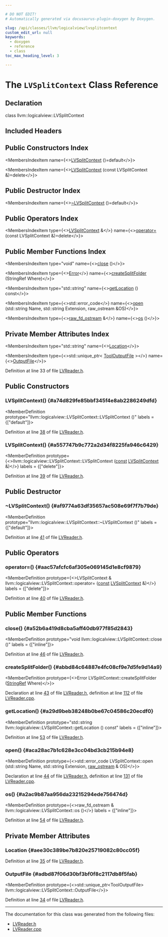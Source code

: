 ```yaml
---

# DO NOT EDIT!
# Automatically generated via docusaurus-plugin-doxygen by Doxygen.

slug: /api/classes/llvm/logicalview/lvsplitcontext
custom_edit_url: null
keywords:
  - doxygen
  - reference
  - class
toc_max_heading_level: 3

---
```





# The `LVSplitContext` Class Reference

<DoxygenPage pluginConfig={pluginConfig}>



## Declaration

<CodeBlock>class llvm::logicalview::LVSplitContext</CodeBlock>

## Included Headers

<IncludesList>
<IncludesListItem
  filePath="llvm/DebugInfo/LogicalView/Core/LVReader.h"
  permalink="/docs/api/files/include/include/llvm/include/llvm/debuginfo/include/llvm/debuginfo/logicalview/include/llvm/debuginfo/logicalview/core/lvreader-h"
  isLocal="true" />
</IncludesList>

## Public Constructors Index

<MembersIndex>

<MembersIndexItem
  name={<><a href="#a74d829fe85bbf345f4e8ab2286249dfd">LVSplitContext</a> ()=default</>}>
</MembersIndexItem>

<MembersIndexItem
  name={<><a href="#a557747b9c772a2d34f8225fa946c6429">LVSplitContext</a> (const LVSplitContext &amp;)=delete</>}>
</MembersIndexItem>

</MembersIndex>

## Public Destructor Index

<MembersIndex>

<MembersIndexItem
  name={<><a href="#af9774a63df35657ac508e69f7f7b79de">~LVSplitContext</a> ()=default</>}>
</MembersIndexItem>

</MembersIndex>

## Public Operators Index

<MembersIndex>

<MembersIndexItem
  type={<><a href="/docs/api/classes/llvm/logicalview/lvsplitcontext">LVSplitContext</a> &amp;</>}
  name={<><a href="#aac57afcfc6af305e069145d1e8cf9879">operator=</a> (const LVSplitContext &amp;)=delete</>}>
</MembersIndexItem>

</MembersIndex>

## Public Member Functions Index

<MembersIndex>

<MembersIndexItem
  type="void"
  name={<><a href="#a52b6a419d8cba5aff40db977f85d2843">close</a> ()</>}>
</MembersIndexItem>

<MembersIndexItem
  type={<><a href="/docs/api/classes/llvm/error">Error</a></>}
  name={<><a href="#abbd84c64887e4fc08cf9e7d5fe9d14a9">createSplitFolder</a> (StringRef Where)</>}>
</MembersIndexItem>

<MembersIndexItem
  type="std::string"
  name={<><a href="#a29d9beb38248b0be67c04586c20ecdf0">getLocation</a> () const</>}>
</MembersIndexItem>

<MembersIndexItem
  type={<>std::error&#95;code</>}
  name={<><a href="#aca28ac7b1c628e3cc04bd3cb215b94e8">open</a> (std::string Name, std::string Extension, raw&#95;ostream &amp;OS)</>}>
</MembersIndexItem>

<MembersIndexItem
  type={<><a href="/docs/api/classes/llvm/raw-fd-ostream">raw&#95;fd&#95;ostream</a> &amp;</>}
  name={<><a href="#a2ac9b87aa956da23215294ede756474d">os</a> ()</>}>
</MembersIndexItem>

</MembersIndex>

## Private Member Attributes Index

<MembersIndex>

<MembersIndexItem
  type="std::string"
  name={<><a href="#aee30c389be7b820e25719082c80cc05f">Location</a></>}>
</MembersIndexItem>

<MembersIndexItem
  type={<>std::unique&#95;ptr&lt; <a href="/docs/api/classes/llvm/tooloutputfile">ToolOutputFile</a> &gt;</>}
  name={<><a href="#adbd87f06d30bf3bf0f8c2117db8f5fab">OutputFile</a></>}>
</MembersIndexItem>

</MembersIndex>


Definition at line 33 of file <a href="/docs/api/files/include/include/llvm/include/llvm/debuginfo/include/llvm/debuginfo/logicalview/include/llvm/debuginfo/logicalview/core/lvreader-h">LVReader.h</a>.

<SectionDefinition>

## Public Constructors

### LVSplitContext() {#a74d829fe85bbf345f4e8ab2286249dfd}

<MemberDefinition
  prototype="llvm::logicalview::LVSplitContext::LVSplitContext ()"
  labels = {["default"]}>

Definition at line <a href="/docs/api/files/include/include/llvm/include/llvm/debuginfo/include/llvm/debuginfo/logicalview/include/llvm/debuginfo/logicalview/core/lvreader-h/#l00038">38</a> of file <a href="/docs/api/files/include/include/llvm/include/llvm/debuginfo/include/llvm/debuginfo/logicalview/include/llvm/debuginfo/logicalview/core/lvreader-h">LVReader.h</a>.
</MemberDefinition>

### LVSplitContext() {#a557747b9c772a2d34f8225fa946c6429}

<MemberDefinition
  prototype={<>llvm::logicalview::LVSplitContext::LVSplitContext (<a href="/docs/api/files/lib/lib/target/lib/target/aarch64/aarch64promoteconstant-cpp/#a90f8350fecae261c25be85d38b451bff">const</a> <a href="/docs/api/classes/llvm/logicalview/lvsplitcontext">LVSplitContext</a> &amp;)</>}
  labels = {["delete"]}>

Definition at line <a href="/docs/api/files/include/include/llvm/include/llvm/debuginfo/include/llvm/debuginfo/logicalview/include/llvm/debuginfo/logicalview/core/lvreader-h/#l00039">39</a> of file <a href="/docs/api/files/include/include/llvm/include/llvm/debuginfo/include/llvm/debuginfo/logicalview/include/llvm/debuginfo/logicalview/core/lvreader-h">LVReader.h</a>.
</MemberDefinition>

</SectionDefinition>

<SectionDefinition>

## Public Destructor

### ~LVSplitContext() {#af9774a63df35657ac508e69f7f7b79de}

<MemberDefinition
  prototype="llvm::logicalview::LVSplitContext::~LVSplitContext ()"
  labels = {["default"]}>

Definition at line <a href="/docs/api/files/include/include/llvm/include/llvm/debuginfo/include/llvm/debuginfo/logicalview/include/llvm/debuginfo/logicalview/core/lvreader-h/#l00041">41</a> of file <a href="/docs/api/files/include/include/llvm/include/llvm/debuginfo/include/llvm/debuginfo/logicalview/include/llvm/debuginfo/logicalview/core/lvreader-h">LVReader.h</a>.
</MemberDefinition>

</SectionDefinition>

<SectionDefinition>

## Public Operators

### operator=() {#aac57afcfc6af305e069145d1e8cf9879}

<MemberDefinition
  prototype={<>LVSplitContext &amp; llvm::logicalview::LVSplitContext::operator= (<a href="/docs/api/files/lib/lib/target/lib/target/aarch64/aarch64promoteconstant-cpp/#a90f8350fecae261c25be85d38b451bff">const</a> <a href="/docs/api/classes/llvm/logicalview/lvsplitcontext">LVSplitContext</a> &amp;)</>}
  labels = {["delete"]}>

Definition at line <a href="/docs/api/files/include/include/llvm/include/llvm/debuginfo/include/llvm/debuginfo/logicalview/include/llvm/debuginfo/logicalview/core/lvreader-h/#l00040">40</a> of file <a href="/docs/api/files/include/include/llvm/include/llvm/debuginfo/include/llvm/debuginfo/logicalview/include/llvm/debuginfo/logicalview/core/lvreader-h">LVReader.h</a>.
</MemberDefinition>

</SectionDefinition>

<SectionDefinition>

## Public Member Functions

### close() {#a52b6a419d8cba5aff40db977f85d2843}

<MemberDefinition
  prototype="void llvm::logicalview::LVSplitContext::close ()"
  labels = {["inline"]}>

Definition at line <a href="/docs/api/files/include/include/llvm/include/llvm/debuginfo/include/llvm/debuginfo/logicalview/include/llvm/debuginfo/logicalview/core/lvreader-h/#l00046">46</a> of file <a href="/docs/api/files/include/include/llvm/include/llvm/debuginfo/include/llvm/debuginfo/logicalview/include/llvm/debuginfo/logicalview/core/lvreader-h">LVReader.h</a>.
</MemberDefinition>

### createSplitFolder() {#abbd84c64887e4fc08cf9e7d5fe9d14a9}

<MemberDefinition
  prototype={<>Error LVSplitContext::createSplitFolder (<a href="/docs/api/classes/llvm/stringref">StringRef</a> Where)</>}>

Declaration at line <a href="/docs/api/files/include/include/llvm/include/llvm/debuginfo/include/llvm/debuginfo/logicalview/include/llvm/debuginfo/logicalview/core/lvreader-h/#l00043">43</a> of file <a href="/docs/api/files/include/include/llvm/include/llvm/debuginfo/include/llvm/debuginfo/logicalview/include/llvm/debuginfo/logicalview/core/lvreader-h">LVReader.h</a>, definition at line <a href="/docs/api/files/lib/lib/debuginfo/lib/debuginfo/logicalview/lib/debuginfo/logicalview/core/lvreader-cpp/#l00112">112</a> of file <a href="/docs/api/files/lib/lib/debuginfo/lib/debuginfo/logicalview/lib/debuginfo/logicalview/core/lvreader-cpp">LVReader.cpp</a>.
</MemberDefinition>

### getLocation() {#a29d9beb38248b0be67c04586c20ecdf0}

<MemberDefinition
  prototype="std::string llvm::logicalview::LVSplitContext::getLocation () const"
  labels = {["inline"]}>

Definition at line <a href="/docs/api/files/include/include/llvm/include/llvm/debuginfo/include/llvm/debuginfo/logicalview/include/llvm/debuginfo/logicalview/core/lvreader-h/#l00053">53</a> of file <a href="/docs/api/files/include/include/llvm/include/llvm/debuginfo/include/llvm/debuginfo/logicalview/include/llvm/debuginfo/logicalview/core/lvreader-h">LVReader.h</a>.
</MemberDefinition>

### open() {#aca28ac7b1c628e3cc04bd3cb215b94e8}

<MemberDefinition
  prototype={<>std::error&#95;code LVSplitContext::open (std::string Name, std::string Extension, <a href="/docs/api/classes/llvm/raw-ostream">raw&#95;ostream</a> &amp; OS)</>}>

Declaration at line <a href="/docs/api/files/include/include/llvm/include/llvm/debuginfo/include/llvm/debuginfo/logicalview/include/llvm/debuginfo/logicalview/core/lvreader-h/#l00044">44</a> of file <a href="/docs/api/files/include/include/llvm/include/llvm/debuginfo/include/llvm/debuginfo/logicalview/include/llvm/debuginfo/logicalview/core/lvreader-h">LVReader.h</a>, definition at line <a href="/docs/api/files/lib/lib/debuginfo/lib/debuginfo/logicalview/lib/debuginfo/logicalview/core/lvreader-cpp/#l00131">131</a> of file <a href="/docs/api/files/lib/lib/debuginfo/lib/debuginfo/logicalview/lib/debuginfo/logicalview/core/lvreader-cpp">LVReader.cpp</a>.
</MemberDefinition>

### os() {#a2ac9b87aa956da23215294ede756474d}

<MemberDefinition
  prototype={<>raw&#95;fd&#95;ostream &amp; llvm::logicalview::LVSplitContext::os ()</>}
  labels = {["inline"]}>

Definition at line <a href="/docs/api/files/include/include/llvm/include/llvm/debuginfo/include/llvm/debuginfo/logicalview/include/llvm/debuginfo/logicalview/core/lvreader-h/#l00054">54</a> of file <a href="/docs/api/files/include/include/llvm/include/llvm/debuginfo/include/llvm/debuginfo/logicalview/include/llvm/debuginfo/logicalview/core/lvreader-h">LVReader.h</a>.
</MemberDefinition>

</SectionDefinition>

<SectionDefinition>

## Private Member Attributes

### Location {#aee30c389be7b820e25719082c80cc05f}

<MemberDefinition
  prototype="std::string llvm::logicalview::LVSplitContext::Location">

Definition at line <a href="/docs/api/files/include/include/llvm/include/llvm/debuginfo/include/llvm/debuginfo/logicalview/include/llvm/debuginfo/logicalview/core/lvreader-h/#l00035">35</a> of file <a href="/docs/api/files/include/include/llvm/include/llvm/debuginfo/include/llvm/debuginfo/logicalview/include/llvm/debuginfo/logicalview/core/lvreader-h">LVReader.h</a>.
</MemberDefinition>

### OutputFile {#adbd87f06d30bf3bf0f8c2117db8f5fab}

<MemberDefinition
  prototype={<>std::unique&#95;ptr&lt;ToolOutputFile&gt; llvm::logicalview::LVSplitContext::OutputFile</>}>

Definition at line <a href="/docs/api/files/include/include/llvm/include/llvm/debuginfo/include/llvm/debuginfo/logicalview/include/llvm/debuginfo/logicalview/core/lvreader-h/#l00034">34</a> of file <a href="/docs/api/files/include/include/llvm/include/llvm/debuginfo/include/llvm/debuginfo/logicalview/include/llvm/debuginfo/logicalview/core/lvreader-h">LVReader.h</a>.
</MemberDefinition>

</SectionDefinition>

<hr/>

The documentation for this class was generated from the following files:

<ul>
<li><a href="/docs/api/files/include/include/llvm/include/llvm/debuginfo/include/llvm/debuginfo/logicalview/include/llvm/debuginfo/logicalview/core/lvreader-h">LVReader.h</a></li>
<li><a href="/docs/api/files/lib/lib/debuginfo/lib/debuginfo/logicalview/lib/debuginfo/logicalview/core/lvreader-cpp">LVReader.cpp</a></li>
</ul>

</DoxygenPage>
